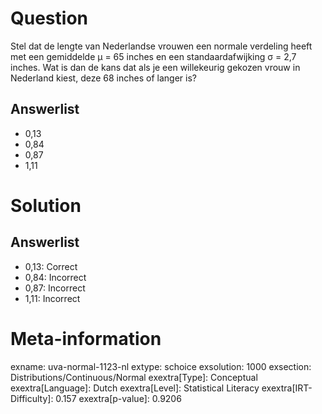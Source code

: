 Question
========

Stel dat de lengte van Nederlandse vrouwen een normale verdeling heeft
met een gemiddelde µ = 65 inches en een standaardafwijking σ = 2,7
inches. Wat is dan de kans dat als je een willekeurig gekozen vrouw in
Nederland kiest, deze 68 inches of langer is?

Answerlist
----------

* 0,13
* 0,84
* 0,87
* 1,11

Solution
========

Answerlist
----------

* 0,13: Correct
* 0,84: Incorrect
* 0,87: Incorrect
* 1,11: Incorrect

Meta-information
================
exname: uva-normal-1123-nl
extype: schoice
exsolution: 1000
exsection: Distributions/Continuous/Normal
exextra[Type]: Conceptual
exextra[Language]: Dutch
exextra[Level]: Statistical Literacy
exextra[IRT-Difficulty]: 0.157
exextra[p-value]: 0.9206
